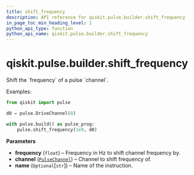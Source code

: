 ```yaml
---
title: shift_frequency
description: API reference for qiskit.pulse.builder.shift_frequency
in_page_toc_min_heading_level: 1
python_api_type: function
python_api_name: qiskit.pulse.builder.shift_frequency
---
```


# qiskit.pulse.builder.shift\_frequency

<Function id="qiskit.pulse.builder.shift_frequency" name="shift_frequency" isDedicatedPage={true} github="https://github.com/qiskit/qiskit/tree/stable/0.18/qiskit/pulse/builder.py" signature="shift_frequency(frequency, channel, name=None)">
  Shift the `frequency` of a pulse `channel`.

  Examples:

  ```python
  from qiskit import pulse

  d0 = pulse.DriveChannel(0)

  with pulse.build() as pulse_prog:
      pulse.shift_frequency(1e9, d0)
  ```

  **Parameters**

  *   **frequency** (`float`) – Frequency in Hz to shift channel frequency by.
  *   **channel** ([`PulseChannel`](qiskit.pulse.channels#pulsechannel "qiskit.pulse.channels.PulseChannel")) – Channel to shift frequency of.
  *   **name** (`Optional`\[`str`]) – Name of the instruction.
</Function>

